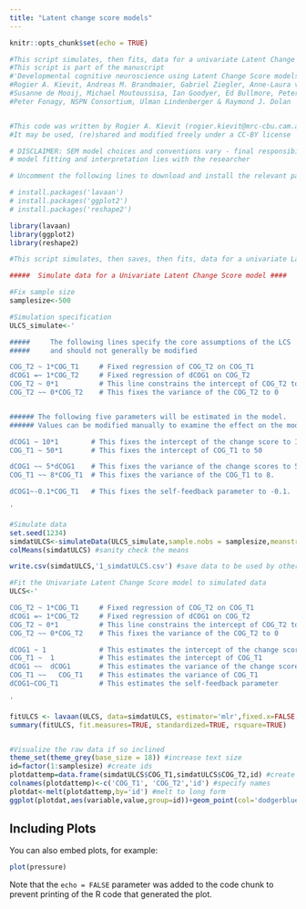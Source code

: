 ```yaml
---
title: "Latent change score models"
---
```


```r
knitr::opts_chunk$set(echo = TRUE)
```



```r
#This script simulates, then fits, data for a univariate Latent Change Score model.
#This script is part of the manuscript 
#'Developmental cognitive neuroscience using Latent Change Score models: A tutorial and applications'
#Rogier A. Kievit, Andreas M. Brandmaier, Gabriel Ziegler, Anne-Laura van Harmelen, 
#Susanne de Mooij, Michael Moutoussisa, Ian Goodyer, Ed Bullmore, Peter Jones, 
#Peter Fonagy, NSPN Consortium, Ulman Lindenberger & Raymond J. Dolan                                                         


#This code was written by Rogier A. Kievit (rogier.kievit@mrc-cbu.cam.ac.uk), 30 January 2017.
#It may be used, (re)shared and modified freely under a CC-BY license 

# DISCLAIMER: SEM model choices and conventions vary - final responsibility for 
# model fitting and interpretation lies with the researcher 

# Uncomment the following lines to download and install the relevant packages

# install.packages('lavaan') 
# install.packages('ggplot2')
# install.packages('reshape2')

library(lavaan)
library(ggplot2)
library(reshape2)

#This script simulates, then saves, then fits, data for a univariate Latent Change Score model.

#####  Simulate data for a Univariate Latent Change Score model ####

#Fix sample size
samplesize<-500

#Simulation specification
ULCS_simulate<-'

#####     The following lines specify the core assumptions of the LCS 
#####     and should not generally be modified

COG_T2 ~ 1*COG_T1     # Fixed regression of COG_T2 on COG_T1
dCOG1 =~ 1*COG_T2     # Fixed regression of dCOG1 on COG_T2
COG_T2 ~ 0*1          # This line constrains the intercept of COG_T2 to 0
COG_T2 ~~ 0*COG_T2    # This fixes the variance of the COG_T2 to 0  


###### The following five parameters will be estimated in the model. 
###### Values can be modified manually to examine the effect on the model

dCOG1 ~ 10*1        # This fixes the intercept of the change score to 10 
COG_T1 ~ 50*1       # This fixes the intercept of COG_T1 to 50 

dCOG1 ~~ 5*dCOG1    # This fixes the variance of the change scores to 5. 
COG_T1 ~~ 8*COG_T1  # This fixes the variance of the COG_T1 to 8. 

dCOG1~-0.1*COG_T1   # This fixes the self-feedback parameter to -0.1. 

'

#Simulate data
set.seed(1234)
simdatULCS<-simulateData(ULCS_simulate,sample.nobs = samplesize,meanstructure = T) #Simulate data
colMeans(simdatULCS) #sanity check the means

write.csv(simdatULCS,'1_simdatULCS.csv') #save data to be used by other programs

#Fit the Univariate Latent Change Score model to simulated data
ULCS<-'

COG_T2 ~ 1*COG_T1     # Fixed regression of COG_T2 on COG_T1
dCOG1 =~ 1*COG_T2     # Fixed regression of dCOG1 on COG_T2
COG_T2 ~ 0*1          # This line constrains the intercept of COG_T2 to 0
COG_T2 ~~ 0*COG_T2    # This fixes the variance of the COG_T2 to 0 

dCOG1 ~ 1             # This estimates the intercept of the change scores 
COG_T1 ~  1           # This estimates the intercept of COG_T1 
dCOG1 ~~  dCOG1       # This estimates the variance of the change scores 
COG_T1 ~~   COG_T1    # This estimates the variance of COG_T1 
dCOG1~COG_T1          # This estimates the self-feedback parameter

'

fitULCS <- lavaan(ULCS, data=simdatULCS, estimator='mlr',fixed.x=FALSE,missing='fiml')
summary(fitULCS, fit.measures=TRUE, standardized=TRUE, rsquare=TRUE)


#Visualize the raw data if so inclined
theme_set(theme_grey(base_size = 18)) #increase text size
id=factor(1:samplesize) #create ids
plotdattemp=data.frame(simdatULCS$COG_T1,simdatULCS$COG_T2,id) #create dataframe with raw scores
colnames(plotdattemp)<-c('COG_T1', 'COG_T2','id') #specify names
plotdat<-melt(plotdattemp,by='id') #melt to long form
ggplot(plotdat,aes(variable,value,group=id))+geom_point(col='dodgerblue',size=3,alpha=.7)+geom_line(col='dodgerblue',alpha=.7)+ggtitle('Univariate Latent Change Score model')+ylab('COG scores')+xlab('Time points')

```

## Including Plots

You can also embed plots, for example:

```r
plot(pressure)
```

Note that the `echo = FALSE` parameter was added to the code chunk to prevent printing of the R code that generated the plot.
